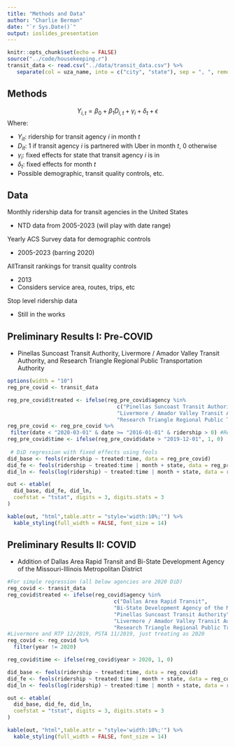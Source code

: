 ```yaml
---
title: "Methods and Data"
author: "Charlie Berman"
date: "`r Sys.Date()`"
output: ioslides_presentation
---
```


```r
knitr::opts_chunk$set(echo = FALSE)
source("../code/housekeeping.r")
transit_data <- read.csv("../data/transit_data.csv") %>%
   separate(col = uza_name, into = c("city", "state"), sep = ", ", remove = FALSE)
```

## Methods

$$Y_{i,t} = \beta_0 + \beta_1 D_{i,t} + \gamma_i + \delta_t + \epsilon$$
Where: 

- $Y_{it}$: ridership for transit agency $i$ in month $t$
- $D_{it}$: 1 if transit agency $i$ is partnered with Uber in month $t$, 0 otherwise 
- $\gamma_i$: fixed effects for state that transit agency $i$ is in 
- $\delta_t$: fixed effects for month $t$
- Possible demographic, transit quality controls, etc.

## Data

Monthly ridership data for transit agencies in the United States

  - NTD data from 2005-2023 (will play with date range)
  
Yearly ACS Survey data for demographic controls

  - 2005-2023 (barring 2020)
  
AllTransit rankings for transit quality controls

  - 2013
  - Considers service area, routes, trips, etc
  
Stop level ridership data

  - Still in the works

## Preliminary Results I: Pre-COVID

* Pinellas Suncoast Transit Authority, Livermore / Amador Valley Transit Authority, and Research Triangle Regional Public Transportation Authority
```r
options(width = "10")
reg_pre_covid <- transit_data

reg_pre_covid$treated <- ifelse(reg_pre_covid$agency %in%
                                   c("Pinellas Suncoast Transit Authority",
                                   "Livermore / Amador Valley Transit Authority",
                                   "Research Triangle Regional Public Transportation Authority"), 1, 0)
reg_pre_covid <- reg_pre_covid %>%
 filter(date < "2020-03-01" & date >= "2016-01-01" & ridership > 0) #Restricted to before COVID
reg_pre_covid$time <- ifelse(reg_pre_covid$date > "2019-12-01", 1, 0)
 
 # DiD regression with fixed effects using feols
did_base <- feols(ridership ~ treated:time, data = reg_pre_covid)
did_fe <- feols(ridership ~ treated:time | month + state, data = reg_pre_covid)
did_ln <- feols(log(ridership) ~ treated:time | month + state, data = reg_pre_covid)

out <- etable(
  did_base, did_fe, did_ln, 
  coefstat = "tstat", digits = 3, digits.stats = 3
)

```

```r
kable(out, "html",table.attr = "style='width:10%;'") %>%
  kable_styling(full_width = FALSE, font_size = 14)
```


## Preliminary Results II: COVID

* Addition of Dallas Area Rapid Transit and Bi-State Development Agency of the Missouri-Illinois Metropolitan District

```r
#For simple regression (all below agencies are 2020 DiD)
reg_covid <- transit_data
reg_covid$treated <- ifelse(reg_covid$agency %in% 
                                  c("Dallas Area Rapid Transit", 
                                  "Bi-State Development Agency of the Missouri-Illinois Metropolitan District",
                                  "Pinellas Suncoast Transit Authority",
                                  "Livermore / Amador Valley Transit Authority",
                                  "Research Triangle Regional Public Transportation Authority"), 1, 0) 
#Livermore and RTP 12/2019, PSTA 11/2019, just treating as 2020
reg_covid <- reg_covid %>%
  filter(year != 2020)

reg_covid$time <- ifelse(reg_covid$year > 2020, 1, 0)

did_base <- feols(ridership ~ treated:time, data = reg_covid)
did_fe <- feols(ridership ~ treated:time | month + state, data = reg_covid)
did_ln <- feols(log(ridership) ~ treated:time | month + state, data = reg_covid)

out <- etable(
  did_base, did_fe, did_ln, 
  coefstat = "tstat", digits = 3, digits.stats = 3
)
```

```r
kable(out, "html",table.attr = "style='width:10%;'") %>%
  kable_styling(full_width = FALSE, font_size = 14)
```
